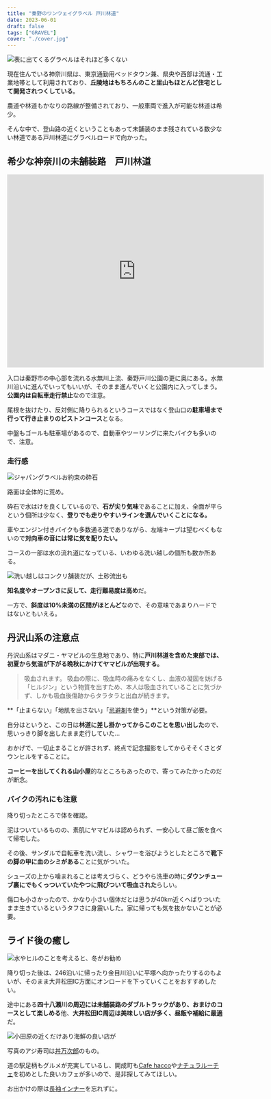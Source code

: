 ```yaml
---
title: "秦野のワンウェイグラベル 戸川林道"
date: 2023-06-01
draft: false
tags: ["GRAVEL"]
cover: "./cover.jpg"
---
```


![表に出てくるグラベルはそれほど多くない](./cover.jpg)

現在住んでいる神奈川県は、東京通勤用ベッドタウン兼、県央や西部は流通・工業地帯として利用されており、**丘陵地はもちろんのこと里山もほとんど住宅として開発されつくしている**。

農道や林道もかなりの路線が整備されており、一般車両で進入が可能な林道は希少。

そんな中で、登山路の近くということもあって未舗装のまま残されている数少ない林道である戸川林道にグラベルロードで向かった。

## 希少な神奈川の未舗装路　戸川林道

<iframe
  src="https://www.google.com/maps/embed?pb=!1m17!1m12!1m3!1d1625.9530233816618!2d139.16821647129603!3d35.40757929747049!2m3!1f0!2f0!3f0!3m2!1i1024!2i768!4f13.1!3m2!1m1!2zMzXCsDI0JzI3LjMiTiAxMznCsDEwJzA4LjMiRQ!5e0!3m2!1sja!2sjp!4v1685523740400!5m2!1sja!2sjp"
  width="600"
  height="450"
  style="border:0;"
  allowfullscreen=""
  loading="lazy"
  referrerpolicy="no-referrer-when-downgrade"
></iframe>

入口は秦野市の中心部を流れる水無川上流、秦野戸川公園の更に奥にある。水無川沿いに進んでいってもいいが、そのまま進んでいくと公園内に入ってしまう。**公園内は自転車走行禁止**なので注意。

尾根を抜けたり、反対側に降りられるというコースではなく登山口の**駐車場まで行って行き止まりのピストンコース**となる。

中盤もゴールも駐車場があるので、自動車やツーリングに来たバイクも多いので、注意。

### 走行感

![ジャパングラベルお約束の砕石](./rocks.jpg)

路面は全体的に荒め。

砕石で水はけを良くしているので、**石が尖り気味**であることに加え、全面が平らという個所は少なく、**登りでも走りやすいラインを選んでいくことになる。**

車やエンジン付きバイクも多数通る道でありながら、左端キープは望むべくもないので**対向車の音には常に気を配りたい。**

コースの一部は水の流れ道になっている、いわゆる洗い越しの個所も数か所ある。

![洗い越しはコンクリ舗装だが、土砂流出も](./overwater.jpg)

**知名度やオープンさに反して、走行難易度は高め**だ。

一方で、**斜度は10%未満の区間がほとんど**なので、その意味であまりハードではないともいえる。

## 丹沢山系の注意点

丹沢山系はマダニ・ヤマビルの生息地であり、特に**戸川林道を含めた東部では、初夏から気温が下がる晩秋にかけてヤマビルが出現する。**

<LinkBox url="https://www.pref.kanagawa.jp/docs/t4i/cnt/f986/p10106.html" />

> 吸血されます。
> 吸血の際に、吸血時の痛みをなくし、血液の凝固を妨げる「ヒルジン」という物質を出すため、本人は吸血されていることに気づかず、しかも吸血後傷跡からタラタラと出血が続きます。

**「止まらない」「地肌を出さない」「[忌避剤](https://amzn.to/3oLtYgv)を使う」**という対策が必要。

<LinkBox url="https://www.amazon.co.jp/dp/B00YB1V5N0/" isAmazonLink />

自分はというと、この日は**林道に差し掛かってからこのことを思い出した**ので、思いっきり脚を出したまま走行していた…

おかげで、一切止まることが許されず、終点で記念撮影をしてからそそくさとダウンヒルをすることに。

**コーヒーを出してくれる山小屋**的なところもあったので、寄ってみたかったのだが断念。

### バイクの汚れにも注意

降り切ったところで体を確認。

泥はついているものの、素肌にヤマビルは認められず、一安心して昼ご飯を食べて帰宅した。

その後、サンダルで自転車を洗い流し、シャワーを浴びようとしたところで**靴下の脚の甲に血のシミがある**ことに気がついた。

シューズの上から噛まれることは考えづらく、どうやら洗車の時に**ダウンチューブ裏にでもくっついていたやつに飛びついて吸血された**らしい。

傷口も小さかったので、かなり小さい個体だとは思うが40km近くへばりついたまま生きているというタフさに身震いした。家に帰っても気を抜かないことが必要。

## ライド後の癒し

![水やヒルのことを考えると、冬がお勧め](./base.jpg)

降り切った後は、246沿いに帰ったり金目川沿いに平塚へ向かったりするのもよいが、そのまま大井松田IC方面にオンロードを下っていくことをおすすめしたい。

途中にある**四十八瀬川の周辺には未舗装路のダブルトラックがあり、おまけのコースとして楽しめる**他、**大井松田IC周辺は美味しい店が多く、昼飯や補給に最適**だ。

![小田原の近くだけあり海鮮の良い店が](./sushi.jpg)

写真のアジ寿司は[丼万次郎](https://goo.gl/maps/JraWyqcyaX5Nb61o9)のもの。

道の駅足柄もグルメが充実しているし、開成町も[Cafe hacco](https://goo.gl/maps/nVVE4zQEp1JUUHc27)や[ナチュラルーチェ](https://goo.gl/maps/9NaQbUs6UL1Z4U7P9)を初めとした良いカフェが多いので、是非探してみてほしい。

お出かけの際は[長袖インナー](https://amzn.to/43cnKFw)を忘れずに。

<LinkBox url="https://www.amazon.co.jp/gp/product/B0BRZXP9M3/" isAmazonLink />
